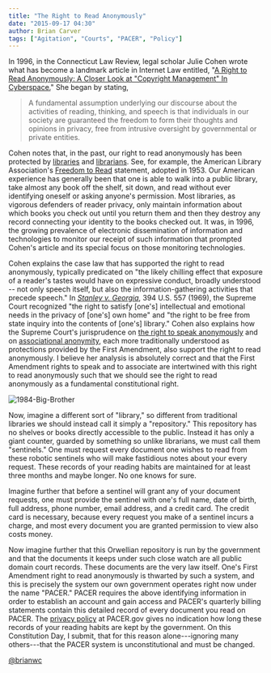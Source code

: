 ```yaml
---
title: "The Right to Read Anonymously"
date: "2015-09-17 04:30"
author: Brian Carver
tags: ["Agitation", "Courts", "PACER", "Policy"]
---
```


In 1996, in the Connecticut Law Review, legal scholar Julie Cohen wrote
what has become a landmark article in Internet Law entitled, "[A Right
to Read Anonymously: A Closer Look at "Copyright Management" In
Cyberspace.](http://ssrn.com/abstract=17990)" She began by stating,

> A fundamental assumption underlying our discourse about the activities
> of reading, thinking, and speech is that individuals in our society
> are guaranteed the freedom to form their thoughts and opinions in
> privacy, free from intrusive oversight by governmental or private
> entities.

Cohen notes that, in the past, our right to read anonymously has been
protected by
[libraries](https://www.eff.org/deeplinks/2015/09/library-suspends-tor-node-after-dhs-intimidation)
and [librarians](https://libraryfreedomproject.org/torexits/). See, for
example, the American Library Association's [Freedom to
Read](http://www.ala.org/advocacy/intfreedom/statementspols/freedomreadstatement)
statement, adopted in 1953. Our American experience has generally been
that one is able to walk into a public library, take almost any book off
the shelf, sit down, and read without ever identifying oneself or asking
anyone's permission. Most libraries, as vigorous defenders of reader
privacy, only maintain information about which books you check out until
you return them and then they destroy any record connecting your
identity to the books checked out. It was, in 1996, the growing
prevalence of electronic dissemination of information and technologies
to monitor our receipt of such information that prompted Cohen's article
and its special focus on those monitoring technologies.

Cohen explains the case law that has supported the right to read
anonymously, typically predicated on "the likely chilling effect that
exposure of a reader's tastes would have on expressive conduct, broadly
understood -- not only speech itself, but also the
information-gathering activities that precede speech." In *[Stanley v.
Georgia](https://www.courtlistener.com/opinion/107898/stanley-v-georgia/)*,
394 U.S. 557 (1969), the Supreme Court recognized "the right to
satisfy [one's] intellectual and emotional needs in the privacy of
[one's] own home" and "the right to be free from state inquiry into
the contents of [one's] library." Cohen also explains how the Supreme
Court's jurisprudence on [the right to speak
anonymously](https://www.courtlistener.com/opinion/117921/mcintyre-v-ohio-elections-commn/)
and on [associational
anonymity](https://www.courtlistener.com/opinion/105746/naacp-v-alabama-ex-rel-patterson/),
each more traditionally understood as protections provided by the First
Amendment, also support the right to read anonymously. I believe her
analysis is absolutely correct and that the First Amendment rights to
speak and to associate are intertwined with this right to read
anonymously such that we should see the right to read anonymously as a
fundamental constitutional right.

<div className="left-image">
    <img src="/images/1984-Big-Brother.jpg"
         alt="1984-Big-Brother"
         className="img-responsive"/>
</div>

Now, imagine a different sort of "library," so different from traditional
libraries we should instead call it simply a "repository." This
repository has no shelves or books directly accessible to the public.
Instead it has only a giant counter, guarded by something so unlike
librarians, we must call them "sentinels." One must request every
document one wishes to read from these robotic sentinels who will make
fastidious notes about your every request. These records of your reading
habits are maintained for at least three months and maybe longer. No one
knows for sure.

Imagine further that before a sentinel will grant any of your document
requests, one must provide the sentinel with one's full name, date of
birth, full address, phone number, email address, and a credit card. The
credit card is necessary, because every request you make of a sentinel
incurs a charge, and most every document you are granted permission to
view also costs money.

Now imagine further that this Orwellian repository is run by the
government and that the documents it keeps under such close watch are
all public domain court records. These documents are the very law
itself. One's First Amendment right to read anonymously is thwarted by
such a system, and this is precisely the system our own government
operates right now under the name "PACER." PACER requires the above
identifying information in order to establish an account and gain access
and PACER's quarterly billing statements contain this detailed record of
every document you read on PACER. The [privacy
policy](https://www.pacer.gov/privacy.html) at PACER.gov gives no
indication how long these records of your reading habits are kept by the
government. On this Constitution Day, I submit, that for this reason
alone---ignoring many others---that the PACER system is unconstitutional
and must be changed.

[@brianwc](http://twitter.com/brianwc)

